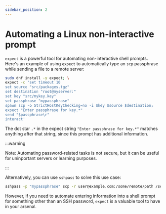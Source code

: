 ```yaml
---
sidebar_position: 2
---
```



# Automating a Linux non-interactive prompt

`expect` is a powerful tool for automating non-interactive shell prompts. Here's an example of using `expect` to automatically type an `scp` passphrase while sending a file to a remote server:

```bash
sudo dnf install -y expect; \
expect -c 'set timeout 10
set source "src/packages.tgz"
set destination "root@myserver:"
set key "src/mykey.key"
set passphrase "mypassphrase"
spawn scp -o StrictHostKeyChecking=no -i $key $source $destination;
expect "Enter passphrase for key.*"
send "$passphrase\r"
interact'
```

The dot star `.*` in the expect string `"Enter passphrase for key.*"` matches anything after that string, since this prompt has additional information.

:::warning

Note: Automating password-related tasks is not secure, but it can be useful for uninportant servers or learning purposes.

:::


Alternatively, you can use `sshpass` to solve this use case:

```bash
sshpass -p "mypassphrase" scp -r user@example.com:/some/remote/path /some/local/path
```

However, if you need to automate entering information into a shell prompt for something other than an SSH password, `expect` is a valuable tool to have in your arsenal.